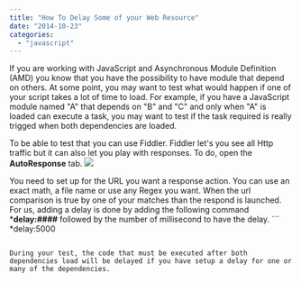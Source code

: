 ```yaml
---
title: "How To Delay Some of your Web Resource"
date: "2014-10-23"
categories: 
  - "javascript"
---
```


If you are working with JavaScript and Asynchronous Module Definition (AMD) you know that you have the possibility to have module that depend on others. At some point, you may want to test what would happen if one of your script takes a lot of time to load. For example, if you have a JavaScript module named "A" that depends on "B" and "C" and only when "A" is loaded can execute a task, you may want to test if the task required is really trigged when both dependencies are loaded.

To be able to test that you can use Fiddler. Fiddler let's you see all Http traffic but it can also let you play with responses. To do, open the **AutoResponse** tab. ![](images/FiddleAutoResponse-400x210.png)

You need to set up for the URL you want a response action. You can use an exact math, a file name or use any Regex you want. When the url comparison is true by one of your matches than the respond is launched. For us, adding a delay is done by adding the following command ***delay:####** followed by the number of millisecond to have the delay. ``` 
 *delay:5000 
``` 

During your test, the code that must be executed after both dependencies load will be delayed if you have setup a delay for one or many of the dependencies.
